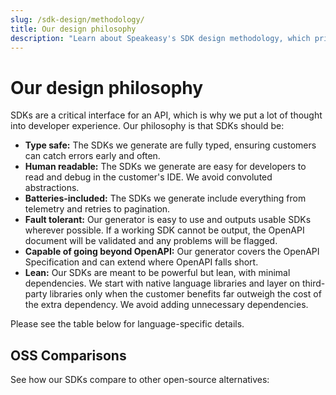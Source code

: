```yaml
---
slug: /sdk-design/methodology/
title: Our design philosophy
description: "Learn about Speakeasy's SDK design methodology, which prioritizes minimal dependencies, type safety, and easy debugging."
---
```



# Our design philosophy

SDKs are a critical interface for an API, which is why we put a lot of thought into developer experience. Our philosophy is that SDKs should be:

- **Type safe:** The SDKs we generate are fully typed, ensuring customers can catch errors early and often.
- **Human readable:** The SDKs we generate are easy for developers to read and debug in the customer's IDE. We avoid convoluted abstractions.
- **Batteries-included:** The SDKs we generate include everything from telemetry and retries to pagination.
- **Fault tolerant:** Our generator is easy to use and outputs usable SDKs wherever possible. If a working SDK cannot be output, the OpenAPI document will be validated and any problems will be flagged.
- **Capable of going beyond OpenAPI:** Our generator covers the OpenAPI Specification and can extend where OpenAPI falls short.
- **Lean:** Our SDKs are meant to be powerful but lean, with minimal dependencies. We start with native language libraries and layer on third-party libraries only when the customer benefits far outweigh the cost of the extra dependency. We avoid adding unnecessary dependencies. 

Please see the table below for language-specific details.

<CardGrid cards={supportedLanguages} heading="Supported Languages" />

## OSS Comparisons

See how our SDKs compare to other open-source alternatives:

<CardGrid cards={ossComparisonData} heading="SDK Comparisons" />
